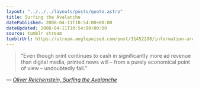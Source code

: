 ```yaml
---
layout: "../../../layouts/posts/quote.astro"
title: Surfing the Avalanche
datePublished: 2008-04-11T10:54:00+00:00
dateUpdated: 2008-04-11T10:54:00+00:00
source: tumblr stream
tumblrUrl: https://stream.anglepoised.com/post/31452298/information-architects-blog-archive-surfing
---
```


> &ldquo;Even though print continues to cash in significantly more ad revenue than digital media, printed news will &#8211; from a purely economical point of view &#8211; undoubtedly fail.&rdquo;

— <cite>[Oliver Reichenstein, _Surfing the Avalanche_](http://informationarchitects.jp/surfing-the-avalanche/)</cite>
